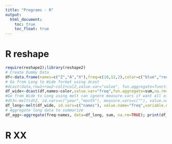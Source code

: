 ```yaml
---
title: "Programs - R"
output:
  html_document:
    toc: true 
    toc_float: true
---
```


# R reshape

```r
require(reshape2);library(reshape2)
# Create Dummy Data
df<-data.frame(names=c("Z","A","X"),freq=c(10,12,2),color=c("blue","red","red"));print(df)
# Go from Long to Wide format using dcast
#dcast(data,row1+row2~col1+col2,value.var="value", fun.aggregate=functions (e.g. sum or mean))
df_wide<-dcast(df,names~color,value.var="freq",fun.aggregate=sum,na.rm=T);print(df_wide)
#Go from Wide to Long using melt can ignore measure.vars if want all of them to collapse
#dt3<-melt(dt2, id.vars=c("year","month"), measure.vars=c(""), value.name="",variable.name="Level_m")
df_long<-melt(df_wide, id.vars=c("names"), value.name="freq",variable.name="color");print(df_long)
# Aggregate long data to summarize
df_agg<-aggregate(freq~names, data=df_long, sum, na.rm=TRUE); print(df_agg)
```

# R XX